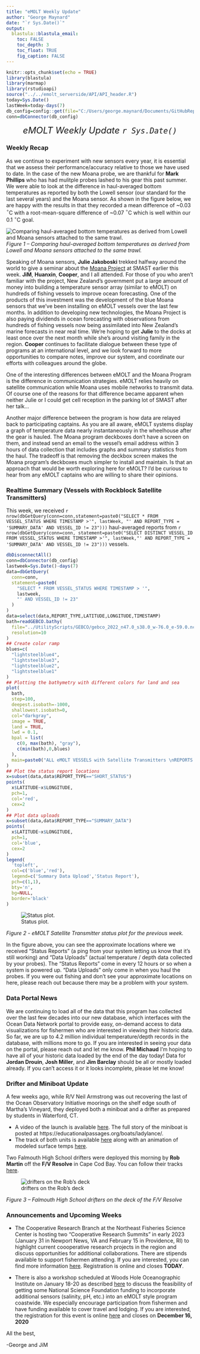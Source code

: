 ```yaml
---
title: "eMOLT Weekly Update"
author: "George Maynard"
date: "`r Sys.Date()`"  
output: 
  blastula::blastula_email:
    toc: FALSE
    toc_depth: 3
    toc_float: TRUE
    fig_caption: FALSE
---
```


```r
knitr::opts_chunk$set(echo = TRUE)
library(blastula)
library(marmap)
library(rstudioapi)
source("../../emolt_serverside/API/API_header.R")
today=Sys.Date()
lastWeek=today-days(7)
db_config=config::get(file="C:/Users/george.maynard/Documents/GitHubRepos/emolt_serverside/API/config.yml")$dev_intranet
conn=dbConnector(db_config)
```

<center> 

<font size="5"> *eMOLT Weekly Update `r Sys.Date()` * </font>

</center>

### Weekly Recap 

As we continue to experiment with new sensors every year, it is essential that we assess their performance/accuracy relative to those we have used to date. In the case of the new Moana probe, we are thankful for **Mark Phillips** who has had mulitple probes lashed to his gear this past summer. We were able to look at the difference in haul-averaged bottom temperatures as reported by both the Lowell sensor (our standard for the last several years) and the Moana sensor.  As shown in the figure below, we are happy with the results in that they recorded a mean difference of ~0.03 $^\circ$C with a root-mean-square difference of ~0.07 $^\circ$C which is well within our 0.1 $^\circ$C goal.

![Comparing haul-averaged bottom temperatures as derived from Lowell and Moana sensors attached to the same trawl.](Illusion_Lowell_vs_Moana.png)
*Figure 1 -- Comparing haul-averaged bottom temperatures as derived from Lowell and Moana sensors attached to the same trawl.*

Speaking of Moana sensors, **Julie Jakoboski** trekked halfway around the world to give a seminar about the [Moana Project](https://www.moanaproject.org/) at SMAST earlier this week. **JiM**, **Huanxin**, **Cooper**, and I all attended. For those of you who aren't familiar with the project, New Zealand's government put a large amount of money into building a temperature sensor array (similar to eMOLT) on hundreds of fishing vessels to improve ocean forecasting. One of the products of this investment was the development of the blue Moana sensors that we've been installing on eMOLT vessels over the last few months. In addition to developing new technologies, the Moana Project is also paying dividends in ocean forecasting with observations from hundreds of fishing vessels now being assimilated into New Zealand's marine forecasts in near real time. We're hoping to get **Julie** to the docks at least once over the next month while she's around visiting family in the region. **Cooper** continues to facilitate dialogue between these type of programs at an international level, and we look forward to more opportunities to compare notes, improve our system, and coordinate our efforts with colleagues around the globe. 

One of the interesting differences between eMOLT and the Moana Program is the difference in communication strategies. eMOLT relies heavily on satellite communication while Moana uses mobile networks to transmit data. Of course one of the reasons for that difference became apparent when neither Julie or I could get cell reception in the parking lot of SMAST after her talk...

Another major difference between the program is how data are relayed back to participating captains. As you are all aware, eMOLT systems display a graph of temperature data nearly instantaneously in the wheelhouse after the gear is hauled. The Moana program deckboxes don't have a screen on them, and instead send an email to the vessel's email address within 3 hours of data collection that includes graphs and summary statistics from the haul. The tradeoff is that removing the deckbox screen makes the Moana program's deckboxes much simpler to install and maintain. Is that an approach that would be worth exploring here for eMOLT? I'd be curious to hear from any eMOLT captains who are willing to share their opinions.

### Realtime Summary (Vessels with Rockblock Satellite Transmitters)

This week, we received `r nrow(dbGetQuery(conn=conn,statement=paste0("SELECT * FROM VESSEL_STATUS WHERE TIMESTAMP >'", lastWeek, "' AND REPORT_TYPE = 'SUMMARY_DATA' AND VESSEL_ID != 23")))` haul-averaged reports from `r nrow(dbGetQuery(conn=conn, statement=paste0("SELECT DISTINCT VESSEL_ID FROM VESSEL_STATUS WHERE TIMESTAMP >'", lastWeek,"' AND REPORT_TYPE = 'SUMMARY_DATA' AND VESSEL_ID != 23")))` vessels. 

```r
dbDisconnectAll()
conn=dbConnector(db_config)
lastweek=Sys.Date()-days(7)
data=dbGetQuery(
  conn=conn,
  statement=paste0(
    "SELECT * FROM VESSEL_STATUS WHERE TIMESTAMP > '",
    lastweek,
    "' AND VESSEL_ID != 23"
  )
)
data=select(data,REPORT_TYPE,LATITUDE,LONGITUDE,TIMESTAMP)
bath=readGEBCO.bathy(
  file="../UtilityScripts/GEBCO/gebco_2022_n47.0_s38.0_w-76.0_e-59.0.nc",
  resolution=10
)
## Create color ramp
blues=c(
  "lightsteelblue4", 
  "lightsteelblue3",
  "lightsteelblue2", 
  "lightsteelblue1"
)
## Plotting the bathymetry with different colors for land and sea
plot(
  bath,
  step=100,
  deepest.isobath=-1000,
  shallowest.isobath=0,
  col="darkgray",
  image = TRUE, 
  land = TRUE, 
  lwd = 0.1,
  bpal = list(
    c(0, max(bath), "gray"),
    c(min(bath),0,blues)
  ),
  main=paste0("ALL eMOLT VESSELS with Satellite Transmitters \nREPORTS FROM: ",lastweek," to ",Sys.Date())
)
## Plot the status report locations
x=subset(data,data$REPORT_TYPE=="SHORT_STATUS")
points(
  x$LATITUDE~x$LONGITUDE,
  pch=1,
  col='red',
  cex=2
)
## Plot data uploads
x=subset(data,data$REPORT_TYPE=="SUMMARY_DATA")
points(
  x$LATITUDE~x$LONGITUDE,
  pch=1,
  col='blue',
  cex=2
)
legend(
  'topleft',
  col=c('blue','red'),
  legend=c('Summary Data Upload','Status Report'),
  pch=c(1,1),
  bty='n',
  bg=NULL,
  border='black'
)
```

![Status plot.](`r knitr::fig_chunk('statusPlot', 'png')`)

*Figure 2 - eMOLT Satellite Transmitter status plot for the previous week.*

In the figure above, you can see the approximate locations where we received "Status Reports" (a ping from your system letting us know that it's still working) and "Data Uploads" (actual temperature / depth data collected by your probes). The "Status Reports" come in every 12 hours or so when a system is powered up. "Data Uploads" only come in when you haul the probes. If you were out fishing and don't see your approximate locations on here, please reach out because there may be a problem with your system.

### Data Portal News

We are continuing to load all of the data that this program has collected over the last few decades into our new database, which interfaces with the Ocean Data Network portal to provide easy, on-demand access to data visualizations for fishermen who are interested in viewing their historic data. So far, we are up to 4.2 million individual temperature/depth records in the database, with millions more to go. If you are interested in seeing your data on the portal, please reach out and let me know. **Phil Michaud** I'm hoping to have all of your historic data loaded by the end of the day today! Data for **Jordan Drouin**, **Josh Miller**, and **Jim Barclay** should be all or mostly loaded already. If you can't access it or it looks incomplete, please let me know!

### Drifter and Miniboat Update

A few weeks ago, while R/V Neil Armstrong was out recovering the last of the Ocean Observatory Initiative moorings on the shelf edge south of Martha's Vineyard, they deployed both a miniboat and a drifter as prepared by students in Waterford, CT. 

- A video of the launch is available [here](https://vimeo.com/user110037220/ladylance). The full story of the miniboat is posted at https://educationalpassages.org/boats/ladylance/.
- The track of both units is available [here](https://studentdrifters.org/tracks/drift_whs_2022_1.html) along with an animation of modeled surface temps [here](https://studentdrifters.org/tracks/2022-11-14SNE_DOPPIO_-1.gif).

Two Falmouth High School drifters were deployed this morning by **Rob Martin** off the **F/V Resolve** in Cape Cod Bay.  You can follow their tracks [here](https://studentdrifters.org/tracks/drift_fhs_2022_1.html).

![drifters on the Rob's deck](drift_fhs_2022_1_on_deck2.jpg) 

*Figure 3 -- Falmouth High School drifters on the deck of the F/V Resolve*

### Announcements and Upcoming Weeks

- The Cooperative Research Branch at the Northeast Fisheries Science Center is hosting two "Cooperative Research Summits" in early 2023 (January 31 in Newport News, VA and February 15 in Providence, RI) to highlight current coooperative research projects in the region and discuss opportunities for additional collaborations. There are stipends available to support fishermen attending. If you are interested, you can find more information [here](https://www.fisheries.noaa.gov/new-england-mid-atlantic/outreach-and-education/cooperative-research-fosters-regional-partnerships#2023-northeast-cooperative-research-summits). Registration is online and closes **TODAY**. 

- There is also a workshop scheduled at Woods Hole Oceanographic Institute on January 18-20 as described [here](https://www.us-ocb.org/coastal-bgc-obs-network-with-fishing-community/) to discuss the feasibility of getting some National Science Foundation funding to incorporate additional sensors (salinity, pH, etc.) into an eMOLT style program coastwide. We especially encourage participation from fishermen and have funding available to cover travel and lodging. If you are interested, the registration for this event is online [here](https://docs.google.com/forms/d/e/1FAIpQLScJ9QA94Lm7LrKmOHTo36gUyB0eOlcWcKnAz6BXDyp76QTzHg/viewform?usp=sf_link) and closes on **December 16, 2020** 

All the best,

-George and JiM
